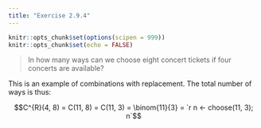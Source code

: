```yaml
---
title: "Exercise 2.9.4"
---
```


```r
knitr::opts_chunk$set(options(scipen = 999))
knitr::opts_chunk$set(echo = FALSE)
```

> In how many ways can we choose eight concert tickets if four concerts are available?

This is an example of combinations with replacement. The total number of ways is thus:

$$C^{R}(4, 8) = C(11, 8) = C(11, 3) = \binom{11}{3} = `r n <- choose(11, 3); n`$$